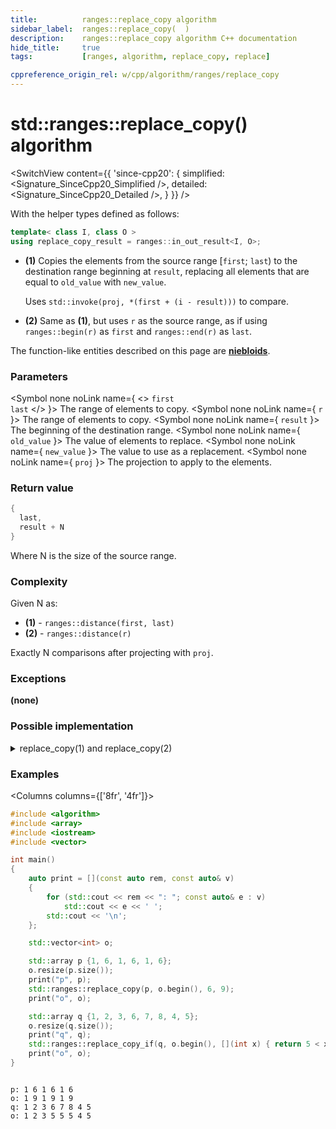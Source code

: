 ```yaml
---
title:			ranges::replace_copy algorithm
sidebar_label:	ranges::replace_copy(  )
description:	ranges::replace_copy algorithm C++ documentation
hide_title:		true
tags:			[ranges, algorithm, replace_copy, replace]

cppreference_origin_rel: w/cpp/algorithm/ranges/replace_copy
---
```



<!----------------- Codes ---------------------->


# std::ranges::replace_copy() algorithm

<SwitchView content={{
	'since-cpp20': {
		simplified:	<Signature_SinceCpp20_Simplified />,
		detailed:	<Signature_SinceCpp20_Detailed />,
	}
}} />

With the helper types defined as follows:
```cpp
template< class I, class O >
using replace_copy_result = ranges::in_out_result<I, O>;
```

- **(1)** Copies the elements from the source range [`first`; `last`) to the destination range beginning at `result`, replacing all elements that are equal to `old_value` with `new_value`.

  Uses `std::invoke(proj, *(first + (i - result)))` to compare.

- **(2)** Same as **(1)**, but uses `r` as the source range, as if using `ranges::begin(r)` as `first` and `ranges::end(r)` as `last`.

The function-like entities described on this page are [**niebloids**](#).

### Parameters

<SymbolTable>

  <Symbol none noLink name={ <> <code>first</code> <br/> <code>last</code> </> }>
    The range of elements to copy.
  </Symbol>
  <Symbol none noLink name={ <code>r</code> }>
    The range of elements to copy.
  </Symbol>
  <Symbol none noLink name={ <code>result</code> }>
    The beginning of the destination range.
  </Symbol>
  <Symbol none noLink name={ <code>old_value</code> }>
    The value of elements to replace.
  </Symbol>
  <Symbol none noLink name={ <code>new_value</code> }>
    The value to use as a replacement.
  </Symbol>
  <Symbol none noLink name={ <code>proj</code> }>
    The projection to apply to the elements.
  </Symbol>

</SymbolTable>

### Return value

```cpp
{
  last,
  result + N
}
```
Where N is the size of the source range.

### Complexity

Given N as:
 - **(1)** - `ranges::distance(first, last)`
 - **(2)** - `ranges::distance(r)`

Exactly N comparisons after projecting with `proj`.

### Exceptions

**(none)**

### Possible implementation

<details>
<summary>replace_copy(1) and replace_copy(2)</summary>

```cpp
struct replace_copy_fn
{
    template<std::input_iterator I, std::sentinel_for<I> S, class T1, class T2,
             std::output_iterator<const T2&> O, class Proj = std::identity>
    requires std::indirectly_copyable<I, O> &&
             std::indirect_binary_predicate<ranges::equal_to,
                 std::projected<I, Proj>, const T1*>
    constexpr ranges::replace_copy_result<I, O>
        operator()(I first, S last, O result, const T1& old_value, const T2& new_value,
                   Proj proj = {}) const
    {
        for (; first != last; ++first, ++result)
            *result = (std::invoke(proj, *first) == old_value) ? new_value : *first;
        return {std::move(first), std::move(result)};
    }

    template<ranges::input_range R, class T1, class T2,
             std::output_iterator<const T2&> O, class Proj = std::identity>
    requires std::indirectly_copyable<ranges::iterator_t<R>, O> &&
             std::indirect_binary_predicate<ranges::equal_to,
                 std::projected<ranges::iterator_t<R>, Proj>, const T1*>
    constexpr ranges::replace_copy_result<ranges::borrowed_iterator_t<R>, O>
        operator()(R&& r, O result, const T1& old_value, const T2& new_value,
                   Proj proj = {}) const
    {
        return (*this)(ranges::begin(r), ranges::end(r), std::move(result),
                       old_value, new_value, std::move(proj));
    }
};

inline constexpr replace_copy_fn replace_copy {};
```

</details>

### Examples

<Columns columns={['8fr', '4fr']}>
<div>

```cpp title='Main.cpp' showLineNumbers
#include <algorithm>
#include <array>
#include <iostream>
#include <vector>

int main()
{
    auto print = [](const auto rem, const auto& v)
    {
        for (std::cout << rem << ": "; const auto& e : v)
            std::cout << e << ' ';
        std::cout << '\n';
    };

    std::vector<int> o;

    std::array p {1, 6, 1, 6, 1, 6};
    o.resize(p.size());
    print("p", p);
    std::ranges::replace_copy(p, o.begin(), 6, 9);
    print("o", o);

    std::array q {1, 2, 3, 6, 7, 8, 4, 5};
    o.resize(q.size());
    print("q", q);
    std::ranges::replace_copy_if(q, o.begin(), [](int x) { return 5 < x; }, 5);
    print("o", o);
}
```

</div>
<div>

```plaintext title="Output"

p: 1 6 1 6 1 6 
o: 1 9 1 9 1 9 
q: 1 2 3 6 7 8 4 5 
o: 1 2 3 5 5 5 4 5
```

</div>
</Columns>
